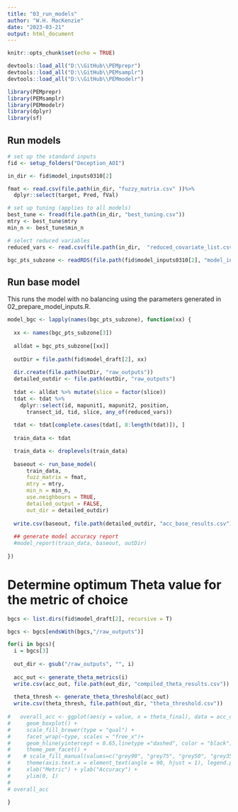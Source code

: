 ```yaml
---
title: "03_run_models"
author: "W.H. MacKenzie"
date: "2023-03-21"
output: html_document
---
```


```r
knitr::opts_chunk$set(echo = TRUE)
```

```r

devtools::load_all("D:\\GitHub\\PEMprepr")
devtools::load_all("D:\\GitHub\\PEMsamplr")
devtools::load_all("D:\\GitHub\\PEMmodelr")

library(PEMprepr)
library(PEMsamplr)
library(PEMmodelr)
library(dplyr)
library(sf)

```

## Run models

```r
# set up the standard inputs 
fid <- setup_folders("Deception_AOI")

in_dir <- fid$model_inputs0310[2]

fmat <- read.csv(file.path(in_dir, "fuzzy_matrix.csv" ))%>%
  dplyr::select(target, Pred, fVal)

# set up tuning (applies to all models)
best_tune <- fread(file.path(in_dir, "best_tuning.csv"))
mtry <- best_tune$mtry
min_n <- best_tune$min_n

# select reduced variables
reduced_vars <- read.csv(file.path(in_dir,  "reduced_covariate_list.csv")) %>% dplyr::pull()

bgc_pts_subzone <- readRDS(file.path(fid$model_inputs0310[2], "model_input_pts.rds"))

```

## Run base model 

This runs the model with no balancing using the parameters generated in 02_prepare_model_inputs.R. 


```r

model_bgc <- lapply(names(bgc_pts_subzone), function(xx) {
  
  xx <- names(bgc_pts_subzone[3])
  
  alldat = bgc_pts_subzone[[xx]]
  
  outDir = file.path(fid$model_draft[2], xx)
  
  dir.create(file.path(outDir, "raw_outputs"))
  detailed_outdir <- file.path(outDir, "raw_outputs")
 
  tdat <- alldat %>% mutate(slice = factor(slice))
  tdat <- tdat %>%
    dplyr::select(id, mapunit1, mapunit2, position,
      transect_id, tid, slice, any_of(reduced_vars))
  
  tdat <- tdat[complete.cases(tdat[, 8:length(tdat)]), ]
  
  train_data <- tdat 

  train_data <- droplevels(train_data)
  
  baseout <- run_base_model(
      train_data,
      fuzz_matrix = fmat,
      mtry = mtry,
      min_n = min_n,
      use.neighbours = TRUE, 
      detailed_output = FALSE, 
      out_dir = detailed_outdir)
  
  write.csv(baseout, file.path(detailed_outdir, "acc_base_results.csv"))
  
  ## generate model accuracy report
  #model_report(train_data, baseout, outDir)
  
})

```


# Determine optimum Theta value for the metric of choice


```r
bgcs <- list.dirs(fid$model_draft[2], recursive = T)

bgcs <- bgcs[endsWith(bgcs,"/raw_outputs")]

for(i in bgcs){
  i = bgcs[3]
  
  out_dir <- gsub("/raw_outputs", "", i)
  
  acc_out <- generate_theta_metrics(i)
  write.csv(acc_out, file.path(out_dir, "compiled_theta_results.csv"))
 
  theta_thresh <- generate_theta_threshold(acc_out)
  write.csv(theta_thresh, file.path(out_dir, "theta_threshold.csv"))
  
#   overall_acc <- ggplot(aes(y = value, x = theta_final), data = acc_out ) + 
#     geom_boxplot() +
#     scale_fill_brewer(type = "qual") +
#     facet_wrap(~type, scales = "free_x")+
#     geom_hline(yintercept = 0.65,linetype ="dashed", color = "black") + 
#     theme_pem_facet() +
#    # scale_fill_manual(values=c("grey90", "grey75", "grey50", "grey35","grey10"))+
#     theme(axis.text.x = element_text(angle = 90, hjust = 1), legend.position="none") +
#     xlab("Metric") + ylab("Accuracy") + 
#     ylim(0, 1)
# 
# overall_acc
  
}
  
```

